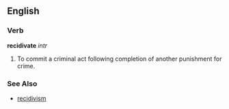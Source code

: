 ==English==
===Verb===

'''recidivate'''
''intr''
#To commit a criminal act following completion of another punishment for crime.

===See Also===
*[[recidivism]]